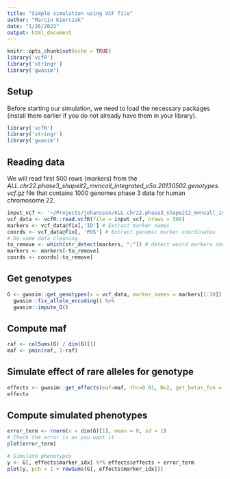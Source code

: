 ```yaml
---
title: "Simple simulation using VCF file"
author: "Marcin Kierczak"
date: "1/26/2021"
output: html_document
---
```


```r
knitr::opts_chunk$set(echo = TRUE)
library('vcfR')
library('stringr')
library('gwasim')
```

## Setup
Before starting our simulation, we need to load the necessary packages (install them earlier if you do not already have them in your library).
```r
library('vcfR')
library('stringr')
library('gwasim')
```

## Reading data
We will read first 500 rows (markers) from the *ALL.chr22.phase3_shapeit2_mvncall_integrated_v5a.20130502.genotypes.vcf.gz* file that contains 1000 genomes phase 3 data for human chromosome 22.
```r
input_vcf <- '~/Projects/johansson/ALL.chr22.phase3_shapeit2_mvncall_integrated_v5a.20130502.genotypes.vcf.gz'
vcf_data <- vcfR::read.vcfR(file = input_vcf, nrows = 500)
markers <- vcf_data@fix[,'ID'] # Extract marker names
coords <- vcf_data@fix[, 'POS'] # Extract genomic marker coordinates
# Do some data cleaning
to_remove <- which(str_detect(markers, ";")) # detect weird markers (multi-marker)
markers <- markers[-to_remove]
coords <- coords[-to_remove]
```


## Get genotypes
```r
G <- gwasim::get_genotypes(x = vcf_data, marker_names = markers[1:10]) %>% 
  gwasim::fix_allele_encoding() %>%
  gwasim::impute_G()
```

## Compute maf

```r
raf <- colSums(G) / dim(G)[1]
maf <- pmin(raf, 1-raf)
```

## Simulate effect of rare alleles for genotype
```r
effects <- gwasim::get_effects(maf=maf, thr=0.01, N=2, get_betas_fun = dbeta, get_betas_args = list(shape1 = .1, shape2 = .1), rare=T, frac_negative=0)
effects
```

## Compute simulated phenotypes
```r
error_term <- rnorm(n = dim(G)[1], mean = 0, sd = 1)
# Check the error is as you want it
plot(error_term)

# Simulate phenotypes
y <- G[, effects$marker_idx] %*% effects$effects + error_term
plot(y, pch = 1 + rowSums(G[, effects$marker_idx]))
```
